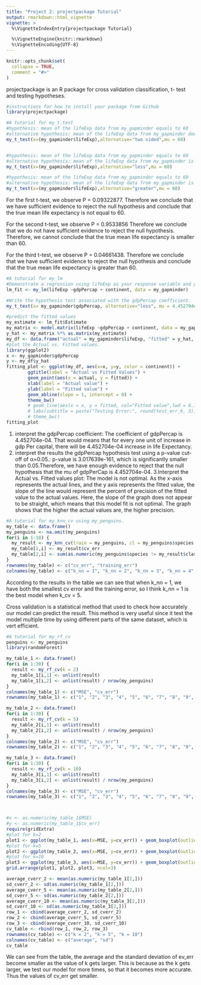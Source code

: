 ```yaml
---
title: "Project 2: projectpackage Tutorial"
output: rmarkdown::html_vignette
vignette: >
  %\VignetteIndexEntry{projectpackage Tutorial}

  %\VignetteEngine{knitr::rmarkdown}
  %\VignetteEncoding{UTF-8}
---
```


```r
knitr::opts_chunk$set(
  collapse = TRUE,
  comment = "#>"
)
```
projectpackage is an R package for cross validation classification, t- test and testing hypotheses.

```r

#instructions for how to install your package from Github
library(projectpackage)
```




```r
#A tutorial for my_t.test
#hypothesis: mean of the lifeExp data from my_gapminder equals to 60
#alternative hypothesis: mean of the lifeExp data from my_gapminder does not equal to 60
my_t_test(x=(my_gapminder$lifeExp),alternative="two sided",mu = 60)


#hypothesis: mean of the lifeExp data from my_gapminder equals to 60
#alternative hypothesis: mean of the lifeExp data from my_gapminder is smaller than 60
my_t_test(x=(my_gapminder$lifeExp),alternative="less",mu = 60)

#hypothesis: mean of the lifeExp data from my_gapminder equals to 60
#alternative hypothesis: mean of the lifeExp data from my_gapminder is larger than 60
my_t_test(x=(my_gapminder$lifeExp),alternative="greater",mu = 60)

```
For the first t-test, we observe P = 0.09322877. Therefore we conclude that we have sufficient evidence to reject the null hypothesis and conclude that the true mean life expectancy is not equal to 60.

For the second t-test, we observe P = 0.9533856 Therefore we conclude that we do not have sufficient evidence to reject the null hypothesis. Therefore, we cannot conclude that the true mean life expectancy is smaller than 60.

For the third t-test, we observe P = 0.04661438. Therefore we conclude that we  have sufficient evidence to reject the null hypothesis and conclude that the true mean life expectancy is greater than 60.
```r
#A tutorial for my_lm
#Demonstrate a regression using lifeExp as your response variable and gdpPercap and continent as explanatory variables
lm_fit <- my_lm(lifeExp ~gdpPercap + continent, data = my_gapminder)

#Write the hypothesis test associated with the gdpPercap coefficient.
my_t_test(x= my_gapminder$gdpPercap, alternative="less", mu = 4.452704e-04)

#predict the fitted values 
my_estimate <- lm_fit$Estimate
my_matrix <- model.matrix(lifeExp ~gdpPercap + continent, data = my_gapminder)
y_hat <- my_matrix %*% as.matrix(my_estimate)
my_df <- data.frame("actual" = my_gapminder$lifeExp, "fitted" = y_hat, "continent" = my_gapminder$continent)
#plot the Actual vs. Fitted values.
library(ggplot2)
x <- my_gapminder$gdpPercap
y <- my_df$y_hat
fitting_plot <- ggplot(my_df, aes(x=x, y=y, color = continent)) +
        ggtitle(label = "Actual vs Fitted Values") +
        geom_point(aes(x = actual, y = fitted)) +
        xlab(label = "Actual value") +
        ylab(label = "Fitted value") +
        geom_abline(slope = 1, intercept = 0) +
        theme_bw() 
        # geom_line(aes(x = x, y = fitted, col="Fitted value",lwd = 0.1)) 
        # labs(subtitle = paste("Testing Error:", round(test_err_k, 3))) +
        # theme_bw()
fitting_plot
```
1. interpret the gdpPercap coefficient: 
The coefficient of gdpPercap is 4.452704e-04. That would means that for every one unit of increase in gdp Per capital, there will be 4.452704e-04 increase in life Expectancy.
2. interpret the results the gdpPercap hypothesis test using a p-value cut-off of α=0.05.:
p-value is 3.017639e-161, which is significantly smaller than 0.05.Therefore, we have enough evidence to reject that the null hypothesis that the mu of gdpPerCap is 4.452704e-04.
3.Interpret the Actual vs. Fitted values plot:
The model is not optimal. As the x-axis represents the actual lines, and the y axis represents the fitted value, the slope of the line would represent the percent of precision of the fitted value to the actual values. Here, the slope of the graph does not appear to be straight, which means that this model fit is not optimal. The graph shows that the higher the actual values are, the higher precision.  


```r
#A tutorial for my_knn_cv using my_penguins.
my_table <- data.frame()
my_penguins <- na.omit(my_penguins)
for(i in 1:10) {
  my_result <- my_knn_cv(train = my_penguins, cl = my_penguins$species, k_nn = i, k_cv = 5 )
  my_table[1,i] <- my_result$cv_err
  my_table[2,i] <- sum(as.numeric(my_penguins$species != my_result$class)) / nrow(my_penguins)
}
rownames(my_table) <- c("cv_err", "training_err")
colnames(my_table) <- c("k_nn = 1", "k_nn = 2", "k_nn = 3", "k_nn = 4", "k_nn = 5", "k_nn = 6", "k_nn = 7", "k_nn = 8", "k_nn = 9", "k_nn = 10")
```

According to the results in the table we can see that when k_nn = 1, we have both the smallest cv error and the training error, so I think k_nn = 1 is the best model when k_cv = 5. 

Cross validation is a statistical method that used to check how accurately our model can predict the result. This method is very useful since it test the model multiple time by using different parts of the same dataset, which is vert efficient.

```r
#A tutorial for my_rf_cv
penguins <- my_penguins
library(randomForest)

my_table_1 <- data.frame()
for(i in 1:30) {
  result <- my_rf_cv(k = 2)
  my_table_1[i,1] <- unlist(result)
  my_table_1[i,2] <- unlist(result) / nrow(my_penguins)
}
colnames(my_table_1) <- c("MSE", "cv_err")
rownames(my_table_1) <- c("1", "2", "3", "4", "5", "6", "7", "8", "9", "10", "11", "12", "13", "14", "15", "16", "17", "18", "19", "20", "21", "22", "23", "24", "25", "26", "27", "28", "29", "30")

my_table_2 <- data.frame()
for(i in 1:30) {
  result <- my_rf_cv(k = 5)
  my_table_2[i,1] <- unlist(result)
  my_table_2[i,2] <- unlist(result) / nrow(my_penguins)
}
colnames(my_table_2) <- c("MSE", "cv_err")
rownames(my_table_2) <- c("1", "2", "3", "4", "5", "6", "7", "8", "9", "10", "11", "12", "13", "14", "15", "16", "17", "18", "19", "20", "21", "22", "23", "24", "25", "26", "27", "28", "29", "30")

my_table_3 <- data.frame()
for(i in 1:30) {
  result <- my_rf_cv(k = 10)
  my_table_3[i,1] <- unlist(result)
  my_table_3[i,2] <- unlist(result) / nrow(my_penguins)
}
colnames(my_table_3) <- c("MSE", "cv_err")
rownames(my_table_3) <- c("1", "2", "3", "4", "5", "6", "7", "8", "9", "10", "11", "12", "13", "14", "15", "16", "17", "18", "19", "20", "21", "22", "23", "24", "25", "26", "27", "28", "29", "30")




```



```r
#x <- as.numeric(my_table_1$MSE)
#y <- as.numeric(my_table_1$cv_err)
require(gridExtra)
#plot for k=2
plot1 <- ggplot(my_table_1, aes(x=MSE, y=cv_err)) + geom_boxplot(outlier.colour="red", outlier.shape=8, outlier.size=4)+ theme_bw()
#plot for k=5
plot2 <- ggplot(my_table_2, aes(x=MSE, y=cv_err)) + geom_boxplot(outlier.colour="red", outlier.shape=8, outlier.size=4)+ theme_bw()
#plot for k=10
plot3 <- ggplot(my_table_3, aes(x=MSE, y=cv_err)) + geom_boxplot(outlier.colour="red", outlier.shape=8, outlier.size=4) + theme_bw()
grid.arrange(plot1, plot2, plot3, ncol=3)

```

```r
average_cverr_2 <- mean(as.numeric(my_table_1[2,]))
sd_cverr_2 <- sd(as.numeric(my_table_1[2,]))
average_cverr_5 <- mean(as.numeric(my_table_2[2,]))
sd_cverr_5 <- sd(as.numeric(my_table_2[2,]))
average_cverr_10 <- mean(as.numeric(my_table_3[2,]))
sd_cverr_10 <- sd(as.numeric(my_table_3[2,]))
row_1 <- cbind(average_cverr_2, sd_cverr_2)
row_2 <- cbind(average_cverr_5, sd_cverr_5)
row_3 <- cbind(average_cverr_10, sd_cverr_10)
cv_table <- rbind(row_1, row_2, row_3)
rownames(cv_table) <- c("k = 2", "k = 5", "k = 10")
colnames(cv_table) <- c("average", "sd")
cv_table
```
We can see from the table, the average and the standard deviation of ev_err become smaller as the value of k gets larger. This is because as the k gets larger, we test our model for more times, so that it becomes more accurate. Thus the values of cv_err get smaller.
